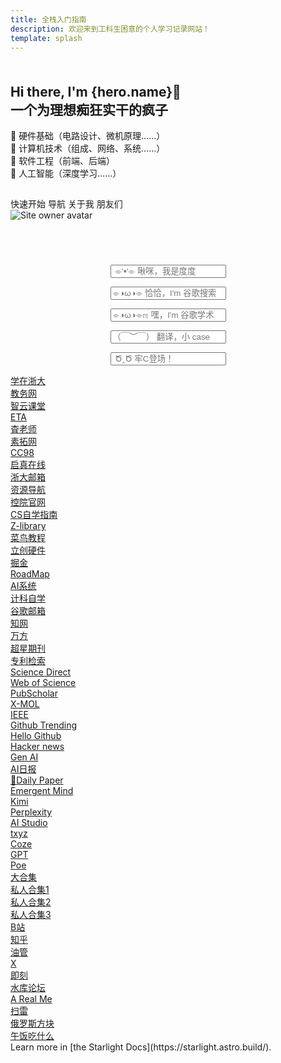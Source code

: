 ```yaml
---
title: 全栈入门指南 
description: 欢迎来到工科生困意的个人学习记录网站！
template: splash
---
```


<div class="lg:-mt-16 lg:h-[500px] lg:min-h-[500px]">
  <div
    class="relative max-w-[1300px] mx-auto h-full px-4 grid lg:grid-cols-2  items-start justify-items-center" style="margin-top: 10%;"
  >
    <div class="mt-[120px] lg:mt-0 max-w-[590px]">
      <h2 class="text-1xl text-center lg:text-left text-balance">
        Hi there, I'm <Highlight class="font-bold">{hero.name}</Highlight>🥰<br />一个<Highlight class="font-bold">为理想痴狂实干</Highlight>的疯子
      </h2>
      <div class="text-sm text-secondary mt-3 text-center lg:text-left">
        🔴 硬件基础（电路设计、微机原理……）<br />🔴 计算机技术（组成、网络、系统……）<br />🔴 软件工程（前端、后端）<br />🔴 人工智能（深度学习……）
      </div>
	  <div class="container-icon">
		<a href="https://space.bilibili.com/3546706348084176" style="padding: 20px;font-size: 24px;text-decoration: none;" className="iconfont icon-bilibili"></a>
		<a href="https://github.com/maindraster" style="padding: 20px;font-size: 24px;text-decoration: none;" className="iconfont icon-github"></a>
		<a href="https://www.zhihu.com/people/wen-dao-81-2-70" style="padding: 20px;font-size: 24px;text-decoration: none;" className="iconfont icon-zhihu"></a>
		</div>
		<LinkButton href="/zero2hero/">快速开始</LinkButton>	  
		<LinkButton href="/#nav" variant="secondary">导航</LinkButton>
		<LinkButton href="/zero2hero/#关于我" variant="minimal" icon="external" >关于我</LinkButton>
		<LinkButton href="/friend/" variant="minimal" icon="external" >朋友们</LinkButton>
    </div>
    <div class="mt-20 lg:mt-0">
      <div
        class="size-[200px] lg:size-[300px] rounded-full overflow-hidden border border-primary bg-zinc-100 dark:bg-zinc-800"
      >
        <img class="size-full" src={author.avatar} alt="Site owner avatar" loading="lazy" />
      </div>
    </div>
  </div>
</div>

<br></br>
<h3 id="nav"></h3>
<Tabs>
	<TabItem label="百度">
	<center>
	<form class="search-container-b" action="https://www.baidu.com/s" method="get" target="_blank">
		<input id="searchQuery" class="search-input-b" type="text" name="wd" placeholder=" ⌯'▾'⌯ 啾咪，我是度度" required/>
	</form>
	</center>
 	</TabItem>
	<TabItem label="谷歌">
	<center>
	<form class="search-container-b" action="https://www.google.com/search?" method="get" target="_blank">
  		<input id="searchQuery" class="search-input-b" type="text" name="q" placeholder="⌯◑ω◑⌯ 恰恰，I'm 谷歌搜索" required/>
	</form>
	</center>
 	</TabItem>
	<TabItem label="谷歌学术">
	<center>
	<form class="search-container-b" action="https://scholar.google.com/scholar?hl=zh-CN&as_sdt=0%2C3&" method="get" target="_blank">
  		<input id="searchQuery" class="search-input-b" type="text" name="q" placeholder="⌯◑ω◑⌯ಣ 嘿，I'm 谷歌学术" required/>
	</form>
	</center>
 	</TabItem>
	<TabItem label="百度翻译">
	<center>
	<form class="search-container-b" action="https://fanyi.baidu.com/mtpe-individual/multimodal" method="get" target="_blank">
  		<input id="searchQuery" class="search-input-b" type="text" name="query" placeholder="（￣︶￣） 翻译，小 case" required/>
	</form>
	</center>
 	</TabItem>
	<TabItem label="CSDN">
	<center>
	<form class="search-container-b" action="https://so.csdn.net/so/search?" method="get" target="_blank">
  		<input id="searchQuery" class="search-input-b" type="text" name="q" placeholder=" Ծ‸Ծ 牢C登场！" required/>
	</form>
	</center>
 	</TabItem>
</Tabs>
<CardGrid >
	<Card title="🏫 学校官网">
	<div class="container-b not-content" >
		<div class="row-b"> 
			<div class="button-cell"><a href="https://courses.zju.edu.cn/user/index" target="_blank" class="button">学在浙大</a></div>
			<div class="button-cell"><a href="http://zdbk.zju.edu.cn/" target="_blank" class="button">教务网</a></div>
			<div class="button-cell"><a href="https://classroom.zju.edu.cn/" target="_blank" class="button">智云课堂</a></div>
			<div class="button-cell"><a href="http://eta.zju.edu.cn/" target="_blank" class="button">ETA</a></div>
		</div>
		<div class="row-b"> 
			<div class="button-cell"><a href="https://chalaoshi.buzz/" target="_blank" class="button">査老师</a></div>
			<div class="button-cell"><a href="http://sztz.zju.edu.cn/dekt/#/index/main" target="_blank" class="button">素拓网</a></div>
			<div class="button-cell"><a href="https://www.cc98.org/" target="_blank" class="button">CC98</a></div>
			<div class="button-cell"><a href="https://qzonline.zju.edu.cn/" target="_blank" class="button">启真在线</a></div>
		</div>
		<div class="row-b"> 
			<div class="button-cell"><a href="https://zjuem.zju.edu.cn/"target="_blank" class="button">浙大邮箱</a></div>
			<div class="button-cell"><a href="https://ms.zju.edu.cn/portal/#!/service" target="_blank" class="button">资源导航</a></div>
			<div class="button-cell"><a href="http://www.cse.zju.edu.cn/"target="_blank" class="button">控院官网</a></div>
			</div>
		</div>
	</Card>
	<Card title="🍖 杂食自学">
		<div class="container-b not-content" >
		<div class="row-b"> 
			<div class="button-cell"><a href="https://csdiy.wiki/" target="_blank" class="button">CS自学指南</a></div>
			<div class="button-cell"><a href="https://z-lib.gs/" target="_blank" class="button">Z-library</a></div>
			<div class="button-cell"><a href="https://www.runoob.com/" target="_blank" class="button">菜鸟教程</a></div>
		</div>
		<div class="row-b"> 
			<div class="button-cell"><a href="https://oshwhub.com/" target="_blank" class="button">立创硬件</a></div>
			<div class="button-cell"><a href="https://juejin.cn/"target="_blank" class="button">掘金</a></div>
			<div class="button-cell"><a href="https://roadmap.sh/" target="_blank" class="button">RoadMap</a></div>
		</div>
		<div class="row-b"> 
			<div class="button-cell"><a href="https://github.com/chenzomi12/AISystem" target="_blank" class="button">AI系统</a></div>
			<div class="button-cell"><a href="https://github.com/ossu/computer-science" target="_blank" class="button">计科自学</a></div>
			<div class="button-cell"><a href="https://mail.google.com/mail/" target="_blank" class="button">谷歌邮箱</a></div>
		</div>
		</div>
	</Card>
	<Card title="🧑‍🔧 科研学术">
		<div class="container-b not-content" >
		<div class="row-b"> 
			<div class="button-cell"><a href="https://www.cnki.net/" target="_blank" class="button">知网</a></div>
			<div class="button-cell"><a href="https://www.wanfangdata.com.cn/index.html" target="_blank" class="button">万方</a></div>
			<div class="button-cell"><a href="https://qikan.chaoxing.com/" target="_blank" class="button">超星期刊</a></div>
			<div class="button-cell"><a href="https://pss-system.cponline.cnipa.gov.cn/"target="_blank" class="button">专利检索</a></div>
		</div>
		<div class="row-b"> 
			<div class="button-cell"><a href="https://www.sciencedirect.com/" target="_blank" class="button">Science Direct</a></div>
			<div class="button-cell"><a href="https://www.webofscience.com/wos/"target="_blank" class="button">Web of Science</a></div>
		</div>
		<div class="row-b"> 
			<div class="button-cell"><a href="https://pubscholar.cn/" target="_blank" class="button">PubScholar</a></div>
			<div class="button-cell"><a href="https://www.x-mol.com/" target="_blank" class="button">X-MOL</a></div>
			<div class="button-cell"><a href="https://ieeexplore.ieee.org/" target="_blank" class="button">IEEE</a></div>		
		</div>
		</div>
	</Card>
	<Card title="🚀 技术前沿">
		<div class="container-b not-content" >
		<div class="row-b"> 
			<div class="button-cell"><a href="https://github.com/trending" target="_blank" class="button">Github Trending</a></div>
			<div class="button-cell"><a href="https://hellogithub.com/" target="_blank" class="button">Hello Github</a></div>
		</div>
		<div class="row-b"> 
			<div class="button-cell"><a href="https://news.ycombinator.com/" target="_blank" class="button">Hacker news</a></div>
			<div class="button-cell"><a href="https://github.com/aishwaryanr/awesome-generative-ai-guide" target="_blank" class="button">Gen AI</a></div>
			<div class="button-cell"><a href="https://gorden-sun.notion.site/527689cd2b294e60912f040095e803c5?v=4f6cc12006c94f47aee4dc909511aeb5" target="_blank" class="button">AI日报</a></div>
		</div>
		<div class="row-b">
			<div class="button-cell"><a href="https://huggingface.co/spaces/hysts/daily-papers" target="_blank" class="button">🤗Daily Paper</a></div>
			<div class="button-cell"><a href="https://www.emergentmind.com/"target="_blank" class="button">Emergent Mind</a></div>
			</div>
		</div>
	</Card>
	<Card title="🤖 AI工具">
		<div class="container-b not-content" >
		<div class="row-b">
			<div class="button-cell"><a href="https://kimi.moonshot.cn/" target="_blank" class="button">Kimi</a></div>
			<div class="button-cell"><a href="https://www.perplexity.ai/" target="_blank" class="button">Perplexity</a></div>
			<div class="button-cell"><a href="https://aistudio.google.com/" target="_blank" class="button">AI Studio</a></div>
			<div class="button-cell"><a href="https://www.txyz.ai/" target="_blank" class="button">txyz</a></div>
		</div>
		<div class="row-b"> 
			<div class="button-cell"><a href="https://www.coze.com/" target="_blank" class="button">Coze</a></div>
			<div class="button-cell"><a href="https://chatgpt.com/"target="_blank" class="button">GPT</a></div>
			<div class="button-cell"><a href="https://poe.com/" target="_blank" class="button">Poe</a></div>
			<div class="button-cell"><a href="https://hf0y97ff1r.feishu.cn/wiki/wikcnZAXTZVOAT7r0mVSgfu0gJd?table=tblmfdJ2RV4crFVv&view=vewUrumvXk" target="_blank" class="button">大合集</a></div>
		</div>
		<div class="row-b">
			<div class="button-cell"><a href="https://yicha.notion.site/YICHA-AI-c99d3324f868459a8eaa65dc13ba5ec6" target="_blank" class="button">私人合集1</a></div>
			<div class="button-cell"><a href="https://www.yanweb.top/more/ai/" target="_blank" class="button">私人合集2</a></div>
			<div class="button-cell"><a href="https://xdkkkgyt8c.feishu.cn/wiki/AFx8wob4FiLGazk2jV1ciCcunDb" target="_blank" class="button">私人合集3</a></div>
		</div>
		</div>
	</Card>
	<Card title="🎮 媒体休闲">
		<div class="container-b not-content" >
		<div class="row-b"> 
			<div class="button-cell"><a href="https://www.bilibili.com/" target="_blank" class="button">B站</a></div>
			<div class="button-cell"><a href="https://www.zhihu.com/" target="_blank" class="button">知乎</a></div>
			<div class="button-cell"><a href="https://www.youtube.com" target="_blank" class="button">油管</a></div>
			<div class="button-cell"><a href="https://x.com/" target="_blank" class="button">X</a></div>
		</div>
		<div class="row-b"> 
			<div class="button-cell"><a href="https://web.okjike.com/" target="_blank" class="button">即刻</a></div>
			<div class="button-cell"><a href="http://www.shuiku.cc/mulu/1172.html" target="_blank" class="button">水库论坛</a></div>
			<div class="button-cell"><a href="https://www.arealme.com/" target="_blank" class="button">A Real Me</a></div>
		</div>
		<div class="row-b"> 
			<div class="button-cell"><a href="https://minesweeper.one/%E6%89%AB%E9%9B%B7/"target="_blank" class="button">扫雷</a></div>
			<div class="button-cell"><a href="https://chvin.github.io/react-tetris/"target="_blank" class="button">俄罗斯方块</a></div>
			<div class="button-cell"><a href="https://cuijiahua.com/eat/"target="_blank" class="button">午饭吃什么</a></div>
		</div>
		</div>
	</Card>
	<Card title="Read the docs">
		Learn more in [the Starlight Docs](https://starlight.astro.build/).
	</Card>
</CardGrid>

